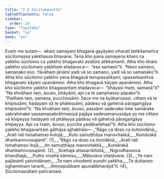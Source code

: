 ```yaml
---
title: "2.5 Sūcilomasutta"
tableOfContents: false
sidebar:
  order: 10
type: "tipitaka"
basket: "su"
book: "sn"
---
```



<DynamicBreadcrumb />

<Paragraph number="314" book="sn">
Evaṃ me sutaṃ—  ekaṃ samayaṃ bhagavā gayāyaṃ viharati ṭaṅkitamañce sūcilomassa yakkhassa bhavane. Tena kho pana samayena kharo ca yakkho sūcilomo ca yakkho bhagavato avidūre atikkamanti. Atha kho kharo yakkho sūcilomaṃ yakkhaṃ etadavoca—  “eso samaṇo”ti. “Neso samaṇo, samaṇako eso. Yāvāhaṃ jānāmi yadi vā so samaṇo, yadi vā so samaṇako”ti.
</Paragraph>

<Paragraph number="315" book="sn">
Atha kho sūcilomo yakkho yena bhagavā tenupasaṅkami; upasaṅkamitvā bhagavato kāyaṃ upanāmesi. Atha kho bhagavā kāyaṃ apanāmesi. Atha kho sūcilomo yakkho bhagavantaṃ etadavoca—  “bhāyasi maṃ, samaṇā”ti? “Na khvāhaṃ taṃ, āvuso, bhāyāmi; api ca te samphasso pāpako”ti.
</Paragraph>

<Paragraph number="316" book="sn">
“Pañhaṃ taṃ, samaṇa, pucchissāmi. Sace me na byākarissasi, cittaṃ vā te khipissāmi, hadayaṃ vā te phālessāmi, pādesu vā gahetvā pāragaṅgāya khipissāmī”ti.
</Paragraph>

<Paragraph number="317" book="sn">
“Na khvāhaṃ taṃ, āvuso, passāmi sadevake loke samārake sabrahmake sassamaṇabrāhmaṇiyā pajāya sadevamanussāya yo me cittaṃ vā khipeyya hadayaṃ vā phāleyya pādesu vā gahetvā pāragaṅgāya khipeyya. Api ca tvaṃ, āvuso, puccha yadākaṅkhasī”ti. Atha kho sūcilomo yakkho bhagavantaṃ gāthāya ajjhabhāsi—
</Paragraph>

<Division number="273" book="sn">

<Paragraph number="318" type="verses" book="sn">
_“Rāgo ca doso ca kutonidānā,_  
_Aratī ratī lomahaṃso kutojā;_  
_Kuto samuṭṭhāya manovitakkā,_  
_Kumārakā dhaṅkamivossajanti”. (1)_  

</Paragraph>

</Division>
<Division number="274" book="sn">

<Paragraph number="319" type="verses" book="sn">
_“Rāgo ca doso ca itonidānā,_  
_Aratī ratī lomahaṃso itojā;_  
_Ito samuṭṭhāya manovitakkā,_  
_Kumārakā dhaṅkamivossajanti. (2)_  

</Paragraph>

</Division>
<Division number="275" book="sn">

<Paragraph number="320" type="verses" book="sn">
_Snehajā attasambhūtā,_  
_Nigrodhasseva khandhajā;_  
_Puthū visattā kāmesu,_  
_Māluvāva vitatāvane. (3)_  

</Paragraph>

</Division>
<Division number="276" book="sn">

<Paragraph number="321" type="verses" book="sn">
_Ye naṃ pajānanti yatonidānaṃ,_  
_Te naṃ vinodenti suṇohi yakkha;_  
_Te duttaraṃ oghamimaṃ taranti,_  
_Atiṇṇapubbaṃ apunabbhavāyā”ti. (4)_  


</Paragraph>
</Division>

<Paragraph number="322" type="center" book="sn">
Sūcilomasuttaṃ pañcamaṃ.
</Paragraph>